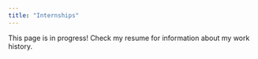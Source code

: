 ```yaml
---
title: "Internships"
---
```


This page is in progress! Check my resume for information about my work history.